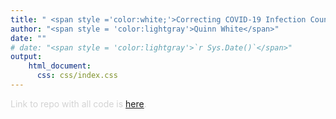 ```yaml
---
title: " <span style ='color:white;'>Correcting COVID-19 Infection Counts for Undertesting and Diagnostic Test Inaccuracy</span>"
author: "<span style = 'color:lightgray'>Quinn White</span>"
date: ""
# date: "<span style = 'color:lightgray'>`r Sys.Date()`</span>"
output:
    html_document:
      css: css/index.css
---
```



<span style = 'color:lightgray'>Link to repo with all code is [here](https://github.com/q-w-a/probabilistic_bias_correction). </span>